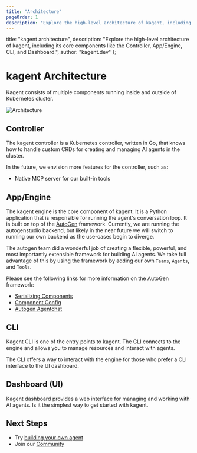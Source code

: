 ```yaml
---
title: "Architecture"
pageOrder: 1
description: "Explore the high-level architecture of kagent, including its core components like the Controller, App/Engine, CLI, and Dashboard."
---
```


  title: "kagent architecture",
  description: "Explore the high-level architecture of kagent, including its core components like the Controller, App/Engine, CLI, and Dashboard.",
  author: "kagent.dev"
};

# kagent Architecture

Kagent consists of multiple components running inside and outside of Kubernetes cluster.


![Architecture](/images/arch.png "kagent architecture")

## Controller

The kagent controller is a Kubernetes controller, written in Go, that knows how to handle custom CRDs for creating and managing AI agents in the cluster. 

In the future, we envision more features for the controller, such as:
- Native MCP server for our built-in tools

## App/Engine

The kagent engine is the core component of kagent. It is a Python application that is responsible for running the agent's conversation loop. It is built on top of the [AutoGen](https://github.com/microsoft/autogen) framework. Currently, we are running the autogenstudio backend, but likely in the near future we will switch to running our own backend as the use-cases begin to diverge.

The autogen team did a wonderful job of creating a flexible, powerful, and most importantly extensible framework for building AI agents. We take full advantage of this by using the framework by adding our own `Teams`, `Agents`, and `Tools`.

Please see the following links for more information on the AutoGen framework:

- [Serializing Components](https://microsoft.github.io/autogen/stable/user-guide/agentchat-user-guide/serialize-components.html)
- [Component Config](https://microsoft.github.io/autogen/stable/user-guide/core-user-guide/framework/component-config.html)
- [Autogen Agentchat](https://microsoft.github.io/autogen/stable/user-guide/agentchat-user-guide/index.html)

## CLI

Kagent CLI is one of the entry points to kagent. The CLI connects to the engine and allows you to manage resources and interact with agents.

The CLI offers a way to interact with the engine for those who prefer a CLI interface to the UI dashboard.


## Dashboard (UI)

Kagent dashboard provides a web interface for managing and working with AI agents. Is it the simplest way to get started with kagent.

## Next Steps

- Try [building your own agent](/docs/getting-started/first-agent)
- Join our [Community](https://discord.gg/Fu3k65f2k3)
